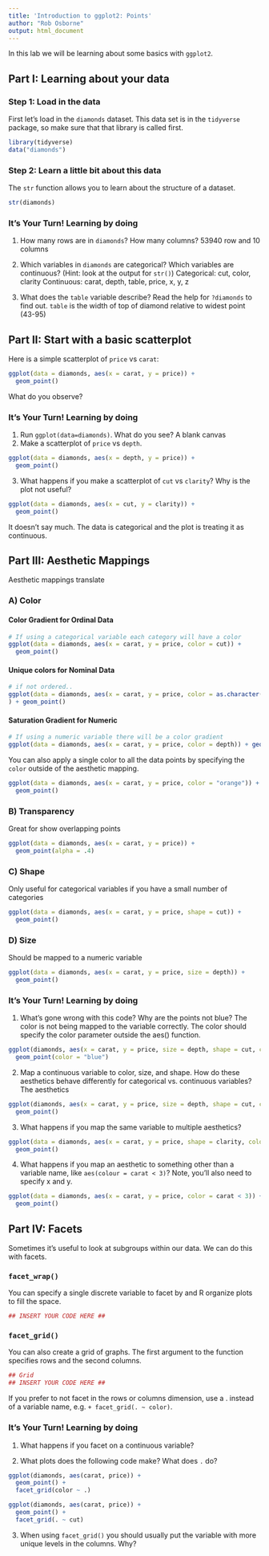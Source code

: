 ```yaml
---
title: 'Introduction to ggplot2: Points'
author: "Rob Osborne"
output: html_document
---
```


In this lab we will be learning about some basics with `ggplot2`.

## Part I: Learning about your data

### Step 1: Load in the data

First let's load in the `diamonds` dataset.  This data set is in the `tidyverse` package, so make sure that that library is called first.

```r
library(tidyverse)
data("diamonds")
```

### Step 2: Learn a little bit about this data

The `str` function allows you to learn about the structure of a dataset.

```r
str(diamonds)
```

### It's Your Turn! Learning by doing

1. How many rows are in `diamonds`?  How many columns?
    53940 row and 10 columns

2. Which variables in `diamonds` are categorical? Which variables are continuous?
(Hint: look at the output for `str()`)
    Categorical: cut, color, clarity
    Continuous: carat, depth, table, price, x, y, z

3. What does the `table` variable describe?  Read the help for `?diamonds` to find out.
    `table` is the width of top of diamond relative to widest point (43-95)

## Part II: Start with a basic scatterplot

Here is a simple scatterplot of `price` vs `carat`:

```r
ggplot(data = diamonds, aes(x = carat, y = price)) +
  geom_point()
```

What do you observe?

### It's Your Turn! Learning by doing

1. Run `ggplot(data=diamonds)`.  What do you see?
    A blank canvas
2. Make a scatterplot of `price` vs `depth`.
```r
ggplot(data = diamonds, aes(x = depth, y = price)) +
  geom_point()
```

3. What happens if you make a scatterplot of `cut` vs `clarity`? Why is the plot not useful?
```r
ggplot(data = diamonds, aes(x = cut, y = clarity)) +
  geom_point()
```
It doesn't say much. The data is categorical and the plot is treating it as continuous.


## Part III: Aesthetic Mappings

Aesthetic mappings translate

### A) Color

#### Color Gradient for Ordinal Data
```r
# If using a categorical variable each category will have a color
ggplot(data = diamonds, aes(x = carat, y = price, color = cut)) +
  geom_point()
```

#### Unique colors for Nominal Data
```r
# if not ordered..
ggplot(data = diamonds, aes(x = carat, y = price, color = as.character(clarity))
) + geom_point()
```

#### Saturation Gradient for Numeric
```r
# If using a numeric variable there will be a color gradient
ggplot(data = diamonds, aes(x = carat, y = price, color = depth)) + geom_point()
```

You can also apply a single color to all the data points by specifying the `color` outside of the aesthetic mapping.

```r
ggplot(data = diamonds, aes(x = carat, y = price, color = "orange")) +
  geom_point()
```

### B) Transparency
Great for show overlapping points

```r
ggplot(data = diamonds, aes(x = carat, y = price)) +
  geom_point(alpha = .4)
```


### C) Shape
Only useful for categorical variables if you have a small number of categories
```r
ggplot(data = diamonds, aes(x = carat, y = price, shape = cut)) +
  geom_point()
```


### D) Size
Should be mapped to a numeric variable
```r
ggplot(data = diamonds, aes(x = carat, y = price, size = depth)) +
  geom_point()
```


### It's Your Turn! Learning by doing

1. What’s gone wrong with this code? Why are the points not blue?
The color is not being mapped to the variable correctly. The color should specify the color parameter outside the aes() function.

```r
ggplot(diamonds, aes(x = carat, y = price, size = depth, shape = cut, color = as.character(clarity))) +
  geom_point(color = "blue")
```

2. Map a continuous variable to color, size, and shape. How do these aesthetics behave differently for categorical vs. continuous variables?
The aesthetics

```r
ggplot(diamonds, aes(x = carat, y = price, size = depth, shape = cut, color = as.character(clarity))) +
  geom_point()
```

3. What happens if you map the same variable to multiple aesthetics?
```r
ggplot(data = diamonds, aes(x = carat, y = price, shape = clarity, color = clarity)) +
  geom_point()
```

4. What happens if you map an aesthetic to something other than a variable name, like `aes(colour = carat < 3)`? Note, you’ll also need to specify x and y.
```r
ggplot(data = diamonds, aes(x = carat, y = price, color = carat < 3)) +
  geom_point()
```

## Part IV: Facets

Sometimes it's useful to look at subgroups within our data.  We can do this with facets.

### `facet_wrap()`

You can specify a single discrete variable to facet by and R organize plots to fill the space.

```r
## INSERT YOUR CODE HERE ##
```

### `facet_grid()`

You can also create a grid of graphs.  The first argument to the function specifies rows and the second columns.

```r
## Grid
## INSERT YOUR CODE HERE ##
```

If you prefer to not facet in the rows or columns dimension, use a . instead of a variable name, e.g. `+ facet_grid(. ~ color)`.

### It's Your Turn! Learning by doing

1. What happens if you facet on a continuous variable?

2. What plots does the following code make? What does `.` do?

```r
ggplot(diamonds, aes(carat, price)) +
  geom_point() +
  facet_grid(color ~ .)

ggplot(diamonds, aes(carat, price)) +
  geom_point() +
  facet_grid(. ~ cut)
```

3. When using `facet_grid()` you should usually put the variable with more unique levels in the columns. Why?
